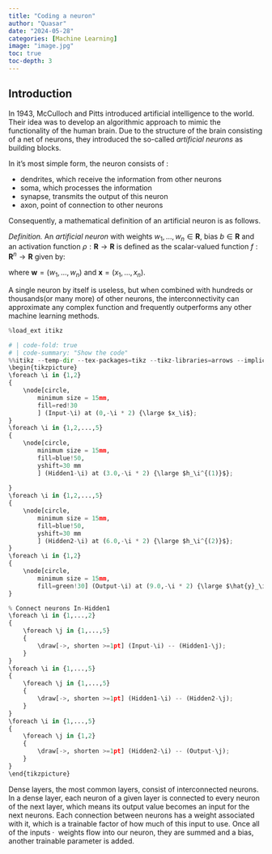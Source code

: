```yaml
---
title: "Coding a neuron"
author: "Quasar"
date: "2024-05-28"
categories: [Machine Learning]      
image: "image.jpg"
toc: true
toc-depth: 3
---
```


## Introduction

In 1943, McCulloch and Pitts introduced artificial intelligence to the world. Their idea was to develop an algorithmic approach to mimic the functionality of the human brain. Due to the structure of the brain consisting of a net of neurons, they introduced the so-called *artificial neurons* as building blocks.

 In it's most simple form, the neuron consists of :

- dendrites, which receive the information from other neurons
- soma, which processes the information
- synapse, transmits the output of this neuron
- axon, point of connection to other neurons

Consequently, a mathematical definition of an artificial neuron is as follows. 

*Definition.* An *artificial neuron* with weights $w_1,\ldots,w_n \in \mathbf{R}$, bias $b\in\mathbf{R}$ and an activation function $\rho:\mathbf{R} \to \mathbf{R}$ is defined as the scalar-valued function $f:\mathbf{R}^n \to \mathbf{R}$ given by:

\begin{align*}
f(x_1,\ldots,x_n) = \rho \left(\sum_{i=1}^{n}w_i x_i + b\right) = \rho(\mathbf{w}^T \mathbf{x}+b) \tag{1}
\end{align*}

where $\mathbf{w} = (w_1,\ldots,w_n)$ and $\mathbf{x}=(x_1,\ldots,x_n)$.

A single neuron by itself is useless, but when combined with hundreds or thousands(or many more) of other neurons, the interconnectivity can approximate any complex function and frequently outperforms any other machine learning methods.

```python
%load_ext itikz
```

```python
# | code-fold: true
# | code-summary: "Show the code"
%%itikz --temp-dir --tex-packages=tikz --tikz-libraries=arrows --implicit-standalone
\begin{tikzpicture}
\foreach \i in {1,2}
{
    \node[circle, 
        minimum size = 15mm,
        fill=red!30
        ] (Input-\i) at (0,-\i * 2) {\large $x_\i$};
}
\foreach \i in {1,2,...,5}
{
    \node[circle, 
        minimum size = 15mm,
        fill=blue!50,
        yshift=30 mm
        ] (Hidden1-\i) at (3.0,-\i * 2) {\large $h_\i^{(1)}$};
        
}
\foreach \i in {1,2,...,5}
{
    \node[circle, 
        minimum size = 15mm,
        fill=blue!50,
        yshift=30 mm
        ] (Hidden2-\i) at (6.0,-\i * 2) {\large $h_\i^{(2)}$};
}
\foreach \i in {1,2}
{
    \node[circle, 
        minimum size = 15mm,
        fill=green!30] (Output-\i) at (9.0,-\i * 2) {\large $\hat{y}_\i$};
}

% Connect neurons In-Hidden1
\foreach \i in {1,...,2}
{
    \foreach \j in {1,...,5}
    {
        \draw[->, shorten >=1pt] (Input-\i) -- (Hidden1-\j);   
    }
}
\foreach \i in {1,...,5}
{
    \foreach \j in {1,...,5}
    {
        \draw[->, shorten >=1pt] (Hidden1-\i) -- (Hidden2-\j);   
    }
}
\foreach \i in {1,...,5}
{
    \foreach \j in {1,2}
    {
        \draw[->, shorten >=1pt] (Hidden2-\i) -- (Output-\j);   
    }
}
\end{tikzpicture}
```

Dense layers, the most common layers, consist of interconnected neurons. In a dense layer, each neuron of a given layer is connected to every neuron of the next layer, which means its output value becomes an input for the next neurons. Each connection between neurons has a weight associated with it, which is a trainable factor of how much of this input to use. Once all of the $\text{inputs} \cdot \text{ weights}$ flow into our neuron, they are summed and a bias, another trainable parameter is added.


